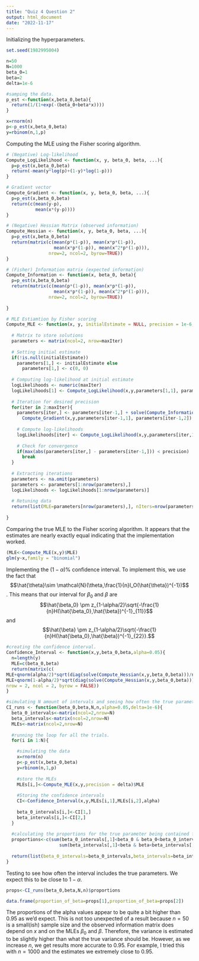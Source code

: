 ```yaml
---
title: "Quiz 4 Question 2"
output: html_document
date: "2022-11-17"
---
```


Initializing the hyperparameters.
```r
set.seed(1982995004)

n=50
N=1000
beta_0=1
beta=2
delta=1e-6

#samping the data.
p_est <-function(x,beta_0,beta){
  return(1/(1+exp(-(beta_0+beta*x))))
}

x=rnorm(n)
p<-p_est(x,beta_0,beta)
y=rbinom(n,1,p)
```

Computing the MLE using the Fisher scoring algorithm.
```r

# (Negative) Log-likelihood
Compute_LogLikelihood <- function(x, y, beta_0, beta, ...){
  p=p_est(x,beta_0,beta)
  return(-mean(y*log(p)+(1-y)*log(1-p)))
}

# Gradient vector
Compute_Gradient <- function(x, y, beta_0, beta, ...){
  p=p_est(x,beta_0,beta)
  return(c(mean(y-p), 
           mean(x*(y-p))))
}

# (Negative) Hessian Matrix (observed information)
Compute_Hessian <- function(x, y, beta_0, beta, ...){
  p=p_est(x,beta_0,beta)
  return(matrix(c(mean(p*(1-p)), mean(x*p*(1-p)),
                  mean(x*p*(1-p)), mean(x^2*p*(1-p))), 
                nrow=2, ncol=2, byrow=TRUE))
}

# (Fisher) Information matrix (expected information)
Compute_Information <- function(x, beta_0, beta){
  p=p_est(x,beta_0,beta)
  return(matrix(c(mean(p*(1-p)), mean(x*p*(1-p)),
                  mean(x*p*(1-p)), mean(x^2*p*(1-p))),
                nrow=2, ncol=2, byrow=TRUE))
  
}

# MLE Estiamtion by Fisher scoring
Compute_MLE <- function(x, y, initialEstimate = NULL, precision = 1e-6, maxIter = 1e5){
  
  # Matrix to store solutions
  parameters <- matrix(ncol=2, nrow=maxIter)
  
  # Setting initial estimate
  if(!is.null(initialEstimate))
    parameters[1,] <- initialEstimate else
      parameters[1,] <- c(0, 0)
  
  # Computing log-likelihood at initial estimate
  logLikelihoods <- numeric(maxIter)
  logLikelihoods[1] <- Compute_LogLikelihood(x,y,parameters[1,1], parameters[1,2])  
    
  # Iteration for desired precision
  for(iter in 2:maxIter){
    parameters[iter,] <- parameters[iter-1,] + solve(Compute_Information(x,parameters[iter-1,1], parameters[iter-1,2])) %*% 
      Compute_Gradient(x,y,parameters[iter-1,1], parameters[iter-1,2])
    
    # Compute log-likelihoods
    logLikelihoods[iter] <- Compute_LogLikelihood(x,y,parameters[iter,1], parameters[iter,2])    
      
    # Check for convergence
    if(max(abs(parameters[iter,] - parameters[iter-1,])) < precision)
      break
  }
    
  # Extracting iterations
  parameters <- na.omit(parameters)
  parameters <- parameters[1:nrow(parameters),]
  logLikelihoods <- logLikelihoods[1:nrow(parameters)]
  
  # Retuning data
  return(list(MLE=parameters[nrow(parameters),], nIters=nrow(parameters), iterations=parameters, logLikelihoods=logLikelihoods))
      
}
```

Comparing the true MLE to the Fisher scoring algorithm. It appears that the estimates are nearly exactly equal indicating that the implementation worked.
```r
(MLE<-Compute_MLE(x,y)$MLE)
glm(y~x,family = "binomial")
```

Implementing the $(1-\alpha)\%$ confidence interval. To implement this, we use the fact that $$\hat{\theta}\sim \mathcal{N}(\theta,\frac{1}{n}I_O(\hat{\theta})^{-1})$$. This means that our interval for $\beta_0$ and $\beta$ are $$\hat{\beta_0} \pm z_{1-\alpha/2}\sqrt{-\frac{1}{n}H(\hat{\beta_0},\hat{\beta})^{-1}_{11}}$$ and $$\hat{\beta} \pm z_{1-\alpha/2}\sqrt{-\frac{1}{n}H(\hat{\beta_0},\hat{\beta})^{-1}_{22}}.$$
```r
#creating the confidence interval.
Confidence_Interval <- function(x,y,beta_0,beta,alpha=0.05){
  n=length(y)
  MLE=c(beta_0,beta)
  return(matrix(c(
MLE+qnorm(alpha/2)*sqrt(diag(solve(Compute_Hessian(x,y,beta_0,beta)))/n),
MLE+qnorm(1-alpha/2)*sqrt(diag(solve(Compute_Hessian(x,y,beta_0,beta)))/n)),
nrow = 2, ncol = 2, byrow = FALSE))
}

#simulating N amount of intervals and seeing how often the true parameter is contained.
CI_runs <- function(beta_0,beta,N,n,alpha=0.05,delta=1e-6){
  beta_0_intervals<-matrix(ncol=2,nrow=N)
  beta_intervals<-matrix(ncol=2,nrow=N)
  MLEs<-matrix(ncol=2,nrow=N)
  
  #running the loop for all the trials.
  for(i in 1:N){

    #simulating the data
    x=rnorm(n)
    p<-p_est(x,beta_0,beta)
    y=rbinom(n,1,p)
    
    #store the MLEs
    MLEs[i,]<-Compute_MLE(x,y,precision = delta)$MLE
    
    #Storing the confidence intervals
    CI<-Confidence_Interval(x,y,MLEs[i,1],MLEs[i,2],alpha)
    
    beta_0_intervals[i,]<-CI[1,]
    beta_intervals[i,]<-CI[2,]
  }
    
  #calculating the proportions for the true parameter being contained for both parameters.
  proportions<-c(sum(beta_0_intervals[,1]<beta_0 & beta_0<beta_0_intervals[,2]),
                    sum(beta_intervals[,1]<beta & beta<beta_intervals[,2]))/N
  
  return(list(beta_0_intervals=beta_0_intervals,beta_intervals=beta_intervals,MLEs=MLEs,proportions=proportions))
}
```

Testing to see how often the interval includes the true parameters. We expect this to be close to $1-\alpha$.
```r
props<-CI_runs(beta_0,beta,N,n)$proportions

data.frame(proportion_of_beta=props[1],proportion_of_beta=props[2])
```

The proportions of the alpha values appear to be quite a bit higher than $0.95$ as we'd expect. This is not too unexpected of a result because $n=50$ is a small(ish) sample size and the observed information matrix does depend on $x$ and on the MLEs $\beta_0$ and $\beta$. Therefore, the variance is estimated to be slightly higher than what the true variance should be. However, as we increase $n$, we get results more accurate to $0.95$. For example, I tried this with $n=1000$ and the estimates we extremely close to $0.95$.

